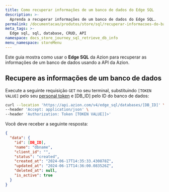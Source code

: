```yaml
---
title: Como recuperar informações de um banco de dados do Edge SQL
description: >-
  Aprenda a recuperar informações de um banco de dados do Edge SQL.
permalink: /documentacao/produtos/store/sql/recuperar-informacoes-do-banco/
meta_tags: >-
  Edge sql, sql, database, CRUD, API
namespace: docs_store_journey_sql_retrieve_db_info
menu_namespace: storeMenu
---
```


Este guia mostra como usar o **Edge SQL** da Azion para recuperar as informações de um banco de dados usando a API da Azion.

## Recupere as informações de um banco de dados

Execute a seguinte requisição `GET` no seu terminal, substituindo `[TOKEN VALUE]` pelo seu [personal token](/pt-br/documentacao/produtos/guias/personal-tokens/) e [DB_ID] pelo ID do banco de dados:

```bash
curl --location 'https://api.azion.com/v4/edge_sql/databases/[DB_ID]' \
--header 'Accept: application/json' \
--header 'Authorization: Token [TOKEN VALUE]]>'
```

Você deve receber a seguinte resposta:

```json
{
  "data": {
    "id": [DB_ID],
    "name": "dbname",
    "client_id": "",
    "status": "created",
    "created_at": "2024-06-17T14:35:33.430878Z",
    "updated_at": "2024-06-17T14:36:00.083526Z",
    "deleted_at": null,
    "is_active": true
  }
}
```

